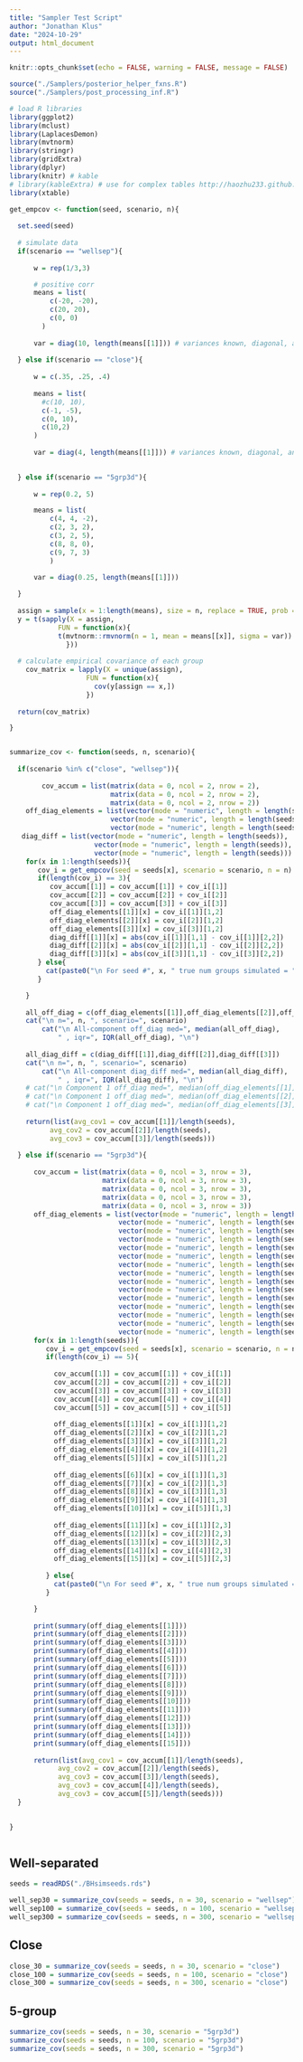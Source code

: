 ```yaml
---
title: "Sampler Test Script"
author: "Jonathan Klus"
date: "2024-10-29"
output: html_document
---
```


```r
knitr::opts_chunk$set(echo = FALSE, warning = FALSE, message = FALSE)

source("./Samplers/posterior_helper_fxns.R")
source("./Samplers/post_processing_inf.R")

# load R libraries
library(ggplot2)
library(mclust)
library(LaplacesDemon)
library(mvtnorm)
library(stringr)
library(gridExtra)
library(dplyr)
library(knitr) # kable
# library(kableExtra) # use for complex tables http://haozhu233.github.io/kableExtra/awesome_table_in_pdf.pdf
library(xtable)
```

```r
get_empcov <- function(seed, scenario, n){
  
  set.seed(seed)
  
  # simulate data
  if(scenario == "wellsep"){
    
      w = rep(1/3,3)

      # positive corr
      means = list(
          c(-20, -20),
          c(20, 20),
          c(0, 0)
        )
    
      var = diag(10, length(means[[1]])) # variances known, diagonal, and equal
    
  } else if(scenario == "close"){
    
      w = c(.35, .25, .4)
  
      means = list(
        #c(10, 10),
        c(-1, -5),
        c(0, 10),
        c(10,2)
      )
  
      var = diag(4, length(means[[1]])) # variances known, diagonal, and equal

    
  } else if(scenario == "5grp3d"){
    
      w = rep(0.2, 5)

      means = list(
          c(4, 4, -2),
          c(2, 3, 2),
          c(3, 2, 5),
          c(8, 8, 0),
          c(9, 7, 3)
          )

      var = diag(0.25, length(means[[1]]))
    
  }
  
  assign = sample(x = 1:length(means), size = n, replace = TRUE, prob = w)
  y = t(sapply(X = assign,
            FUN = function(x){
            t(mvtnorm::rmvnorm(n = 1, mean = means[[x]], sigma = var))
              }))
  
  # calculate empirical covariance of each group
    cov_matrix = lapply(X = unique(assign), 
                   FUN = function(x){
                     cov(y[assign == x,])
                   })
    
  return(cov_matrix)

}


summarize_cov <- function(seeds, n, scenario){
  
  if(scenario %in% c("close", "wellsep")){
    
        cov_accum = list(matrix(data = 0, ncol = 2, nrow = 2),
                         matrix(data = 0, ncol = 2, nrow = 2),
                         matrix(data = 0, ncol = 2, nrow = 2))
    off_diag_elements = list(vector(mode = "numeric", length = length(seeds)),
                         vector(mode = "numeric", length = length(seeds)),
                         vector(mode = "numeric", length = length(seeds)))
   diag_diff = list(vector(mode = "numeric", length = length(seeds)),
                     vector(mode = "numeric", length = length(seeds)),
                     vector(mode = "numeric", length = length(seeds)))
    for(x in 1:length(seeds)){
       cov_i = get_empcov(seed = seeds[x], scenario = scenario, n = n)
       if(length(cov_i) == 3){
          cov_accum[[1]] = cov_accum[[1]] + cov_i[[1]]
          cov_accum[[2]] = cov_accum[[2]] + cov_i[[2]]
          cov_accum[[3]] = cov_accum[[3]] + cov_i[[3]]
          off_diag_elements[[1]][x] = cov_i[[1]][1,2]
          off_diag_elements[[2]][x] = cov_i[[2]][1,2]
          off_diag_elements[[3]][x] = cov_i[[3]][1,2]
          diag_diff[[1]][x] = abs(cov_i[[1]][1,1] - cov_i[[1]][2,2])
          diag_diff[[2]][x] = abs(cov_i[[2]][1,1] - cov_i[[2]][2,2])
          diag_diff[[3]][x] = abs(cov_i[[3]][1,1] - cov_i[[3]][2,2])
       } else{
         cat(paste0("\n For seed #", x, " true num groups simulated = ", length(cov_i)))
       }

    }
    
    all_off_diag = c(off_diag_elements[[1]],off_diag_elements[[2]],off_diag_elements[[3]])
    cat("\n n=", n, ", scenario=", scenario)
        cat("\n All-component off_diag med=", median(all_off_diag), 
            " , iqr=", IQR(all_off_diag), "\n")
        
    all_diag_diff = c(diag_diff[[1]],diag_diff[[2]],diag_diff[[3]])
    cat("\n n=", n, ", scenario=", scenario)
        cat("\n All-component diag_diff med=", median(all_diag_diff), 
            " , iqr=", IQR(all_diag_diff), "\n")  
    # cat("\n Component 1 off_diag med=", median(off_diag_elements[[1]]), " , iqr=", IQR(off_diag_elements[[1]]))
    # cat("\n Component 1 off_diag med=", median(off_diag_elements[[2]]), " , iqr=", IQR(off_diag_elements[[2]]))
    # cat("\n Component 1 off_diag med=", median(off_diag_elements[[3]]), " , iqr=", IQR(off_diag_elements[[3]]), "\n")
    
    return(list(avg_cov1 = cov_accum[[1]]/length(seeds),
          avg_cov2 = cov_accum[[2]]/length(seeds),
          avg_cov3 = cov_accum[[3]]/length(seeds)))
    
  } else if(scenario == "5grp3d"){
    
      cov_accum = list(matrix(data = 0, ncol = 3, nrow = 3),
                       matrix(data = 0, ncol = 3, nrow = 3),
                       matrix(data = 0, ncol = 3, nrow = 3),
                       matrix(data = 0, ncol = 3, nrow = 3),
                       matrix(data = 0, ncol = 3, nrow = 3))
      off_diag_elements = list(vector(mode = "numeric", length = length(seeds)),
                           vector(mode = "numeric", length = length(seeds)),
                           vector(mode = "numeric", length = length(seeds)),
                           vector(mode = "numeric", length = length(seeds)),
                           vector(mode = "numeric", length = length(seeds)),
                           vector(mode = "numeric", length = length(seeds)),
                           vector(mode = "numeric", length = length(seeds)),
                           vector(mode = "numeric", length = length(seeds)),
                           vector(mode = "numeric", length = length(seeds)),
                           vector(mode = "numeric", length = length(seeds)),
                           vector(mode = "numeric", length = length(seeds)),
                           vector(mode = "numeric", length = length(seeds)),
                           vector(mode = "numeric", length = length(seeds)),
                           vector(mode = "numeric", length = length(seeds)),
                           vector(mode = "numeric", length = length(seeds)))
      for(x in 1:length(seeds)){
         cov_i = get_empcov(seed = seeds[x], scenario = scenario, n = n)
         if(length(cov_i) == 5){
           
           cov_accum[[1]] = cov_accum[[1]] + cov_i[[1]]
           cov_accum[[2]] = cov_accum[[2]] + cov_i[[2]]
           cov_accum[[3]] = cov_accum[[3]] + cov_i[[3]]
           cov_accum[[4]] = cov_accum[[4]] + cov_i[[4]]
           cov_accum[[5]] = cov_accum[[5]] + cov_i[[5]]
           
           off_diag_elements[[1]][x] = cov_i[[1]][1,2]
           off_diag_elements[[2]][x] = cov_i[[2]][1,2]
           off_diag_elements[[3]][x] = cov_i[[3]][1,2]
           off_diag_elements[[4]][x] = cov_i[[4]][1,2]
           off_diag_elements[[5]][x] = cov_i[[5]][1,2]
           
           off_diag_elements[[6]][x] = cov_i[[1]][1,3]
           off_diag_elements[[7]][x] = cov_i[[2]][1,3]
           off_diag_elements[[8]][x] = cov_i[[3]][1,3]
           off_diag_elements[[9]][x] = cov_i[[4]][1,3]
           off_diag_elements[[10]][x] = cov_i[[5]][1,3]
           
           off_diag_elements[[11]][x] = cov_i[[1]][2,3]
           off_diag_elements[[12]][x] = cov_i[[2]][2,3]
           off_diag_elements[[13]][x] = cov_i[[3]][2,3]
           off_diag_elements[[14]][x] = cov_i[[4]][2,3]
           off_diag_elements[[15]][x] = cov_i[[5]][2,3]
           
         } else{
           cat(paste0("\n For seed #", x, " true num groups simulated = ", length(cov_i)))
         }

      }
      
      print(summary(off_diag_elements[[1]]))
      print(summary(off_diag_elements[[2]]))
      print(summary(off_diag_elements[[3]]))
      print(summary(off_diag_elements[[4]]))
      print(summary(off_diag_elements[[5]]))
      print(summary(off_diag_elements[[6]]))
      print(summary(off_diag_elements[[7]]))
      print(summary(off_diag_elements[[8]]))
      print(summary(off_diag_elements[[9]]))
      print(summary(off_diag_elements[[10]]))
      print(summary(off_diag_elements[[11]]))
      print(summary(off_diag_elements[[12]]))
      print(summary(off_diag_elements[[13]]))
      print(summary(off_diag_elements[[14]]))
      print(summary(off_diag_elements[[15]]))
      
      return(list(avg_cov1 = cov_accum[[1]]/length(seeds),
            avg_cov2 = cov_accum[[2]]/length(seeds),
            avg_cov3 = cov_accum[[3]]/length(seeds),
            avg_cov3 = cov_accum[[4]]/length(seeds),
            avg_cov3 = cov_accum[[5]]/length(seeds)))
  }
  

}



```

## Well-separated

```r
seeds = readRDS("./BHsimseeds.rds")

well_sep30 = summarize_cov(seeds = seeds, n = 30, scenario = "wellsep")
well_sep100 = summarize_cov(seeds = seeds, n = 100, scenario = "wellsep")
well_sep300 = summarize_cov(seeds = seeds, n = 300, scenario = "wellsep")
```
## Close

```r
close_30 = summarize_cov(seeds = seeds, n = 30, scenario = "close")
close_100 = summarize_cov(seeds = seeds, n = 100, scenario = "close")
close_300 = summarize_cov(seeds = seeds, n = 300, scenario = "close")
```

## 5-group

```r
summarize_cov(seeds = seeds, n = 30, scenario = "5grp3d")
summarize_cov(seeds = seeds, n = 100, scenario = "5grp3d")
summarize_cov(seeds = seeds, n = 300, scenario = "5grp3d")
```
